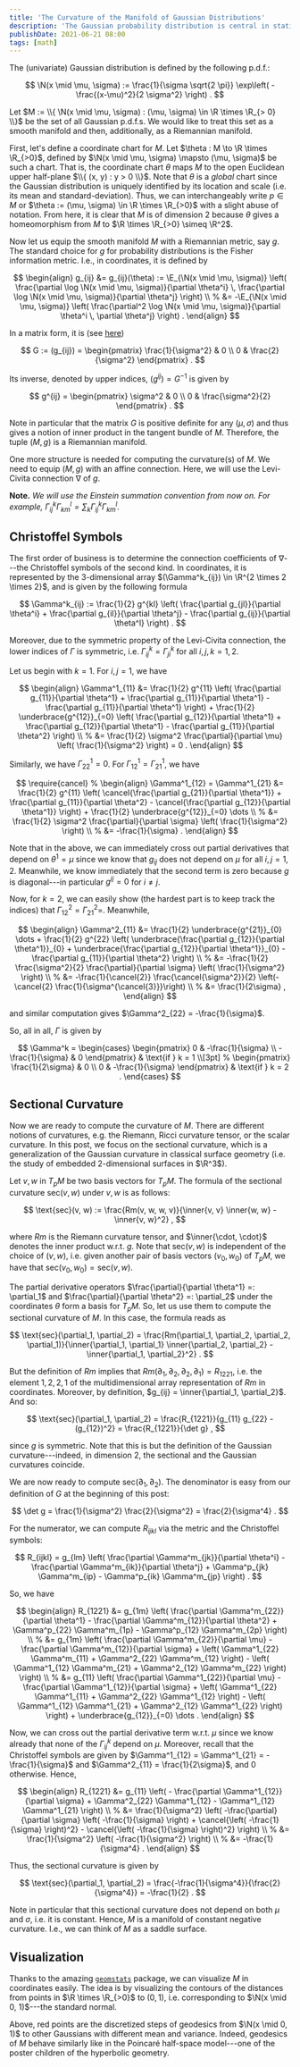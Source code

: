 ```yaml
---
title: 'The Curvature of the Manifold of Gaussian Distributions'
description: 'The Gaussian probability distribution is central in statistics and machine learning. As it turns out, by equipping the set of all Gaussians p.d.f. with a Riemannian metric given by the Fisher information, we can see it as a Riemannian manifold. In this post, we will prove that this manifold can be covered by a single coordinate chart and has a constant negative curvature.'
publishDate: 2021-06-21 08:00
tags: [math]
---
```


The (univariate) Gaussian distribution is defined by the following p.d.f.:

$$
    \N(x \mid \mu, \sigma) := \frac{1}{\sigma \sqrt{2 \pi}} \exp\left( - \frac{(x-\mu)^2}{2 \sigma^2} \right) .
$$

Let $M := \\{ \N(x \mid \mu, \sigma) : (\mu, \sigma) \in \R \times \R_{> 0} \\}$ be the set of all Gaussian p.d.f.s. We would like to treat this set as a smooth manifold and then, additionally, as a Riemannian manifold.

First, let's define a coordinate chart for $M$. Let $\theta : M \to \R \times \R_{>0}$, defined by $\N(x \mid \mu, \sigma) \mapsto (\mu, \sigma)$ be such a chart. That is, the coordinate chart $\theta$ maps $M$ to the open Euclidean upper half-plane $\\{ (x, y) : y > 0 \\}$. Note that $\theta$ is a _global_ chart since the Gaussian distribution is uniquely identified by its location and scale (i.e. its mean and standard-deviation). Thus, we can interchangeably write $p \in M$ or $\theta := (\mu, \sigma) \in \R \times \R_{>0}$ with a slight abuse of notation. From here, it is clear that $M$ is of dimension $2$ because $\theta$ gives a homeomorphism from $M$ to $\R \times \R_{>0} \simeq \R^2$.

Now let us equip the smooth manifold $M$ with a Riemannian metric, say $g$. The standard choice for $g$ for probability distributions is the Fisher information metric. I.e., in coordinates, it is defined by

$$
\begin{align}
    g_{ij} &= g_{ij}(\theta) := \E_{\N(x \mid \mu, \sigma)} \left( \frac{\partial \log \N(x \mid \mu, \sigma)}{\partial \theta^i} \, \frac{\partial \log \N(x \mid \mu, \sigma)}{\partial \theta^j} \right) \\
        %
        &= -\E_{\N(x \mid \mu, \sigma)} \left( \frac{\partial^2 \log \N(x \mid \mu, \sigma)}{\partial \theta^i \, \partial \theta^j} \right) .
\end{align}
$$

In a matrix form, it is (see [here](https://en.wikipedia.org/wiki/Normal_distribution))

$$
    G := (g_{ij}) = \begin{pmatrix}
            \frac{1}{\sigma^2} & 0 \\
            0 & \frac{2}{\sigma^2}
        \end{pmatrix} .
$$

Its inverse, denoted by upper indices, $(g^{ij}) = G^{-1}$ is given by

$$
    g^{ij} = \begin{pmatrix}
            \sigma^2 & 0 \\
            0 & \frac{\sigma^2}{2}
        \end{pmatrix} .
$$

Note in particular that the matrix $G$ is positive definite for any $(\mu, \sigma)$ and thus gives a notion of inner product in the tangent bundle of $M$. Therefore, the tuple $(M, g)$ is a Riemannian manifold.

One more structure is needed for computing the curvature(s) of $M$. We need to equip $(M, g)$ with an affine connection. Here, we will use the Levi-Civita connection $\nabla$ of $g$.

**Note.** _We will use the Einstein summation convention from now on. For example, $\Gamma^k_{ij} \Gamma^l_{km} = \sum_k \Gamma^k_{ij} \Gamma^l_{km}$._

## Christoffel Symbols

The first order of business is to determine the connection coefficients of $\nabla$---the Christoffel symbols of the second kind. In coordinates, it is represented by the $3$-dimensional array $(\Gamma^k_{ij}) \in \R^{2 \times 2 \times 2}$, and is given by the following formula

$$
    \Gamma^k_{ij} := \frac{1}{2} g^{kl} \left( \frac{\partial g_{jl}}{\partial \theta^i} + \frac{\partial g_{il}}{\partial \theta^j} - \frac{\partial g_{ij}}{\partial \theta^l} \right) .
$$

Moreover, due to the symmetric property of the Levi-Civita connection, the lower indices of $\Gamma$ is symmetric, i.e. $\Gamma^k_{ij} = \Gamma^k_{ji}$ for all $i, j, k = 1, 2$.

Let us begin with $k = 1$. For $i,j = 1$, we have

$$
\begin{align}
    \Gamma^1_{11} &= \frac{1}{2} g^{11} \left( \frac{\partial g_{11}}{\partial \theta^1} + \frac{\partial g_{11}}{\partial \theta^1} - \frac{\partial g_{11}}{\partial \theta^1} \right) + \frac{1}{2} \underbrace{g^{12}}_{=0} \left( \frac{\partial g_{12}}{\partial \theta^1} + \frac{\partial g_{12}}{\partial \theta^1} - \frac{\partial g_{11}}{\partial \theta^2} \right) \\
        %
        &= \frac{1}{2} \sigma^2 \frac{\partial}{\partial \mu} \left( \frac{1}{\sigma^2} \right) = 0 .
\end{align}
$$

Similarly, we have $\Gamma^1_{22} = 0$. For $\Gamma^1_{12} = \Gamma^1_{21}$, we have

$$
\require{cancel}
%
\begin{align}
    \Gamma^1_{12} = \Gamma^1_{21} &= \frac{1}{2} g^{11} \left( \cancel{\frac{\partial g_{21}}{\partial \theta^1}} + \frac{\partial g_{11}}{\partial \theta^2} - \cancel{\frac{\partial g_{12}}{\partial \theta^1}} \right) + \frac{1}{2} \underbrace{g^{12}}_{=0} \dots  \\
        %
        &= \frac{1}{2} \sigma^2 \frac{\partial}{\partial \sigma} \left( \frac{1}{\sigma^2} \right) \\
        %
        &= -\frac{1}{\sigma} .
\end{align}
$$

Note that in the above, we can immediately cross out partial derivatives that depend on $\theta^1 = \mu$ since we know that $g_{ij}$ does not depend on $\mu$ for all $i, j = 1, 2$. Meanwhile, we know immediately that the second term is zero because $g$ is diagonal---in particular $g^{ij} = 0$ for $i \neq j$.

Now, for $k=2$, we can easily show (the hardest part is to keep track the indices) that $\Gamma^2_{12} = \Gamma^2_{21}=$. Meanwhile,

$$
\begin{align}
    \Gamma^2_{11} &= \frac{1}{2} \underbrace{g^{21}}_{0} \dots + \frac{1}{2} g^{22} \left( \underbrace{\frac{\partial g_{12}}{\partial \theta^1}}_{0} + \underbrace{\frac{\partial g_{12}}{\partial \theta^1}}_{0} - \frac{\partial g_{11}}{\partial \theta^2} \right) \\
        %
        &= -\frac{1}{2} \frac{\sigma^2}{2} \frac{\partial}{\partial \sigma} \left( \frac{1}{\sigma^2} \right) \\
        %
        &= -\frac{1}{\cancel{2}} \frac{\cancel{\sigma^2}}{2} \left(-\cancel{2} \frac{1}{\sigma^{\cancel{3}}}\right) \\
        %
        &= \frac{1}{2\sigma} ,
\end{align}
$$

and similar computation gives $\Gamma^2_{22} = -\frac{1}{\sigma}$.

So, all in all, $\Gamma$ is given by

$$
    \Gamma^k = \begin{cases}
        \begin{pmatrix}
            0 & -\frac{1}{\sigma} \\
            -\frac{1}{\sigma} & 0
        \end{pmatrix} & \text{if } k = 1 \\[3pt]
        %
        \begin{pmatrix}
            \frac{1}{2\sigma} & 0 \\
            0 & -\frac{1}{\sigma}
        \end{pmatrix} & \text{if } k = 2  .
    \end{cases}
$$

## Sectional Curvature

Now we are ready to compute the curvature of $M$. There are different notions of curvatures, e.g. the Riemann, Ricci curvature tensor, or the scalar curvature. In this post, we focus on the sectional curvature, which is a generalization of the Gaussian curvature in classical surface geometry (i.e. the study of embedded $2$-dimensional surfaces in $\R^3$).

Let $v, w$ in $T_pM$ be two basis vectors for $T_pM$. The formula of the sectional curvature $\text{sec}(v, w)$ under $v, w$ is as follows:

$$
    \text{sec}(v, w) := \frac{Rm(v, w, w, v)}{\inner{v, v} \inner{w, w} - \inner{v, w}^2} ,
$$

where $Rm$ is the Riemann curvature tensor, and $\inner{\cdot, \cdot}$ denotes the inner product w.r.t. $g$. Note that $\text{sec}(v, w)$ is independent of the choice of $(v,w)$, i.e. given another pair of basis vectors $(v_0, w_0)$ of $T_pM$, we have that $\text{sec}(v_0, w_0) = \text{sec}(v, w)$.

The partial derivative operators $\frac{\partial}{\partial \theta^1} =: \partial_1$ and $\frac{\partial}{\partial \theta^2} =: \partial_2$ under the coordinates $\theta$ form a basis for $T_pM$. So, let us use them to compute the sectional curvature of $M$. In this case, the formula reads as

$$
    \text{sec}(\partial_1, \partial_2) = \frac{Rm(\partial_1, \partial_2, \partial_2, \partial_1)}{\inner{\partial_1, \partial_1} \inner{\partial_2, \partial_2} - \inner{\partial_1, \partial_2}^2} .
$$

But the definition of $Rm$ implies that $Rm(\partial_1, \partial_2, \partial_2, \partial_1) = R_{1221}$, i.e. the element $1,2,2,1$ of the multidimensional array representation of $Rm$ in coordinates. Moreover, by definition, $g_{ij} = \inner{\partial_1, \partial_2}$. And so:

$$
    \text{sec}(\partial_1, \partial_2) = \frac{R_{1221}}{g_{11} g_{22} - (g_{12})^2} = \frac{R_{1221}}{\det g} ,
$$

since $g$ is symmetric. Note that this is but the definition of the Gaussian curvature---indeed, in dimension $2$, the sectional and the Gaussian curvatures coincide.

We are now ready to compute $\text{sec}(\partial_1, \partial_2)$. The denominator is easy from our definition of $G$ at the beginning of this post:

$$
    \det g = \frac{1}{\sigma^2} \frac{2}{\sigma^2} = \frac{2}{\sigma^4} .
$$

For the numerator, we can compute $R_{ijkl}$ via the metric and the Christoffel symbols:

$$
    R_{ijkl} = g_{lm} \left( \frac{\partial \Gamma^m_{jk}}{\partial \theta^i} - \frac{\partial \Gamma^m_{ik}}{\partial \theta^j} + \Gamma^p_{jk} \Gamma^m_{ip} - \Gamma^p_{ik} \Gamma^m_{jp} \right) .
$$

So, we have

$$
\begin{align}
    R_{1221} &= g_{1m} \left( \frac{\partial \Gamma^m_{22}}{\partial \theta^1} - \frac{\partial \Gamma^m_{12}}{\partial \theta^2} + \Gamma^p_{22} \Gamma^m_{1p} - \Gamma^p_{12} \Gamma^m_{2p} \right) \\
        %
        &= g_{1m} \left( \frac{\partial \Gamma^m_{22}}{\partial \mu} - \frac{\partial \Gamma^m_{12}}{\partial \sigma} + \left( \Gamma^1_{22} \Gamma^m_{11} + \Gamma^2_{22} \Gamma^m_{12} \right) - \left( \Gamma^1_{12} \Gamma^m_{21} + \Gamma^2_{12} \Gamma^m_{22} \right) \right) \\
        %
        &= g_{11} \left( \frac{\partial \Gamma^1_{22}}{\partial \mu} - \frac{\partial \Gamma^1_{12}}{\partial \sigma} + \left( \Gamma^1_{22} \Gamma^1_{11} + \Gamma^2_{22} \Gamma^1_{12} \right) - \left( \Gamma^1_{12} \Gamma^1_{21} + \Gamma^2_{12} \Gamma^1_{22} \right) \right) + \underbrace{g_{12}}_{=0} \dots .
\end{align}
$$

Now, we can cross out the partial derivative term w.r.t. $\mu$ since we know already that none of the $\Gamma^k_{ij}$ depend on $\mu$. Moreover, recall that the Christoffel symbols are given by $\Gamma^1_{12} = \Gamma^1_{21} = -\frac{1}{\sigma}$ and $\Gamma^2_{11} = \frac{1}{2\sigma}$, and $0$ otherwise. Hence,

$$
\begin{align}
    R_{1221} &= g_{11} \left( - \frac{\partial \Gamma^1_{12}}{\partial \sigma} + \Gamma^2_{22} \Gamma^1_{12} - \Gamma^1_{12} \Gamma^1_{21} \right) \\
        %
        &= \frac{1}{\sigma^2} \left( -\frac{\partial}{\partial \sigma} \left( -\frac{1}{\sigma} \right) + \cancel{\left( -\frac{1}{\sigma} \right)^2} - \cancel{\left( -\frac{1}{\sigma} \right)^2} \right) \\
        %
        &= \frac{1}{\sigma^2} \left( -\frac{1}{\sigma^2} \right) \\
        %
        &= -\frac{1}{\sigma^4} .
\end{align}
$$

Thus, the sectional curvature is given by

$$
    \text{sec}(\partial_1, \partial_2) = \frac{-\frac{1}{\sigma^4}}{\frac{2}{\sigma^4}} = -\frac{1}{2} .
$$

Note in particular that this sectional curvature does not depend on both $\mu$ and $\sigma$, i.e. it is constant. Hence, $M$ is a manifold of constant negative curvature. I.e., we can think of $M$ as a saddle surface.

## Visualization

Thanks to the amazing [`geomstats`](https://github.com/geomstats/geomstats) package, we can visualize $M$ in coordinates easily. The idea is by visualizing the contours of the distances from points in $\R \times \R_{>0}$ to $(0, 1)$, i.e. corresponding to $\N(x \mid 0, 1)$---the standard normal.

<BlogImage imagePath='/img/manifold-gaussians/gaussians_geo.png' altText='Geodesic paths of Gaussians.' />

Above, red points are the discretized steps of geodesics from $\N(x \mid 0, 1)$ to other Gaussians with different mean and variance. Indeed, geodesics of $M$ behave similarly like in the Poincaré half-space model---one of the poster children of the hyperbolic geometry.

